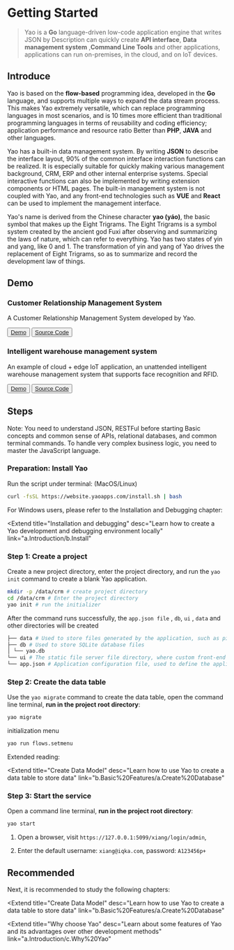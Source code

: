 # Getting Started

<blockquote>
  Yao is a <strong>Go</strong> language-driven low-code application engine that
  writes JSON by Description can quickly create <strong>API interface</strong>,
  <strong>Data management system</strong> ,<strong>Command Line Tools</strong>
  and other applications, applications can run on-premises, in the cloud, and on
  IoT devices.
</blockquote>

## Introduce

Yao is based on the **flow-based** programming idea, developed in the **Go** language, and supports multiple ways to expand the data stream process. This makes Yao extremely versatile, which can replace programming languages ​​in most scenarios, and is 10 times more efficient than traditional programming languages ​​in terms of reusability and coding efficiency; application performance and resource ratio Better than **PHP**, **JAVA** and other languages.

Yao has a built-in data management system. By writing **JSON** to describe the interface layout, 90% of the common interface interaction functions can be realized. It is especially suitable for quickly making various management background, CRM, ERP and other internal enterprise systems. Special interactive functions can also be implemented by writing extension components or HTML pages. The built-in management system is not coupled with Yao, and any front-end technologies such as **VUE** and **React** can be used to implement the management interface.

Yao's name is derived from the Chinese character **yao (yáo)**, the basic symbol that makes up the Eight Trigrams. The Eight Trigrams is a symbol system created by the ancient god Fuxi after observing and summarizing the laws of nature, which can refer to everything. Yao has two states of yin and yang, like 0 and 1. The transformation of yin and yang of Yao drives the replacement of Eight Trigrams, so as to summarize and record the development law of things.

## Demo

### Customer Relationship Management System

A Customer Relationship Management System developed by Yao.

<Button className="mr_12" type="primary">
  <a
    href="https://demo-crm.yaoapps.com/xiang/login/admin?autoLogin=true"
    target="_blank"
  >
    Demo
  </a>
</Button>

<Button>
  <a href="https://github.com/yaoapp/demo-crm" target="_blank">
    Source Code
  </a>
</Button>

### Intelligent warehouse management system

An example of cloud + edge IoT application, an unattended intelligent warehouse management system that supports face recognition and RFID.

<Button className="mr_12" type="primary">
  <a
    href="https://demo-wms.yaoapps.com/xiang/login/admin?autoLogin=true"
    target="_blank"
  >
    Demo
  </a>
</Button>

<Button>
  <a href="https://github.com/yaoapp/demo-wms" target="_blank">
    Source Code
  </a>
</Button>

## Steps

<Notice type="warning">
  Note: You need to understand JSON, RESTFul before starting Basic concepts and
  common sense of APIs, relational databases, and common terminal commands. To
  handle very complex business logic, you need to master the JavaScript
  language.
</Notice>

### Preparation: Install Yao

Run the script under terminal: (MacOS/Linux)

```bash
curl -fsSL https://website.yaoapps.com/install.sh | bash
```

For Windows users, please refer to the Installation and Debugging chapter:

<Extend
  title="Installation and debugging"
  desc="Learn how to create a Yao development and debugging environment locally"
  link="a.Introduction/b.Install"
></Extend>

### Step 1: Create a project

Create a new project directory, enter the project directory, and run the `yao init` command to create a blank Yao application.

```bash
mkdir -p /data/crm # create project directory
cd /data/crm # Enter the project directory
yao init # run the initializer
```

After the command runs successfully, the `app.json file` , `db`, `ui` , `data` and other directories will be created

```bash
├── data # Used to store files generated by the application, such as pictures, PDFs, etc.
├── db # Used to store SQLite database files
│ └── yao.db
└── ui # The static file server file directory, where custom front-end products can be placed. The files in this directory can be accessed through http://host:port/filename .
└── app.json # Application configuration file, used to define the application name, etc.
```

### Step 2: Create the data table

Use the `yao migrate` command to create the data table, open the command line terminal, **run in the project root directory**:

```bash
yao migrate
```

initialization menu

```bash
yao run flows.setmenu
```

Extended reading:

<Extend
  title="Create Data Model"
  desc="Learn how to use Yao to create a data table to store data"
  link="b.Basic%20Features/a.Create%20Database"
></Extend>

### Step 3: Start the service

Open a command line terminal, **run in the project root directory**:

```bash
yao start
```

1. Open a browser, visit `https://127.0.0.1:5099/xiang/login/admin`,

2. Enter the default username: `xiang@iqka.com`, password: `A123456p+`

## Recommended

Next, it is recommended to study the following chapters:

<Extend
  title="Create Data Model"
  desc="Learn how to use Yao to create a data table to store data"
  link="b.Basic%20Features/a.Create%20Database"
></Extend>

<Extend
  title="Why choose Yao"
  desc="Learn about some features of Yao and its advantages over other development methods"
  link="a.Introduction/c.Why%20Yao"
></Extend>

<Div style={{ display: "flex", justifyContent: "right" }}>
  <Link
    type="next"
    title="Installation and debugging"
    link="a.Introduction/b.Install"
  ></Link>
</Div>
